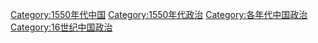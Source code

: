 [[Category:1550年代中国|Category:1550年代中国]]
[[Category:1550年代政治|Category:1550年代政治]]
[[Category:各年代中国政治|Category:各年代中国政治]]
[[Category:16世纪中国政治|Category:16世纪中国政治]]
